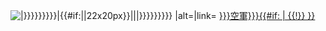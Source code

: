 <span class="flagicon">[[File:{{{flag alias-air force-{{{variant}}}|{{{flag alias-{{{variant}}}|{{{flag alias-air force|{{{flag alias}}}}}}}}}}}}|{{#if:{{{size|}}}|{{{size}}}|22x20px}}|{{{border-air force-{{{variant}}}|{{{border-{{{variant}}}|{{{border-air force|{{{border|border}}}}}}}}}}}} |alt=|link=]]&nbsp;</span>[[{{{link alias-air force|{{{shortname alias|{{{alias}}}}}}空軍}}}{{#if: {{{name|}}} | {{!}}{{{name}}} }}]]<noinclude>
{{Documentation, template|content=Template:Air force/core為[[Template:Air force]]模板的元模板。請勿在條目中直接使用此模板。}}
</noinclude>